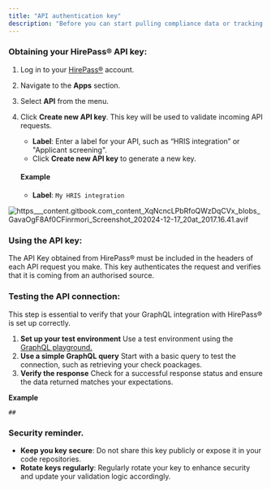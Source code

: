 ```yaml
---
title: "API authentication key"
description: "Before you can start pulling compliance data or tracking statuses, you’ll need to authenticate your requests. Don’t worry, it’s a simple process."
---
```


### Obtaining your HirePass® API key:

1. Log in to your [HirePass®](https://workspace.hirepass.com) account.
2. Navigate to the **Apps** section.
3. Select **API** from the menu.
4. Click **Create new API key**. This key will be used to validate incoming API requests.
   - **Label**: Enter a label for your API, such as “HRIS integration” or "Applicant screening".
   - Click **Create new API key** to generate a new key.

   #### Example
   - **Label**: `My HRIS integration`

![https___content.gitbook.com_content_XqNcncLPbRfoQWzDqCVx_blobs_GavaOgF8Af0CFinrmori_Screenshot_202024-12-17_20at_2017.16.41.avif](/images/https___content.gitbook.com_content_XqNcncLPbRfoQWzDqCVx_blobs_GavaOgF8Af0CFinrmori_Screenshot_202024-12-17_20at_2017.16.41.avif)

### Using the API key:

The API Key obtained from HirePass® must be included in the headers of each API request you make. This key authenticates the request and verifies that it is coming from an authorised source.

### Testing the API connection:

This step is essential to verify that your GraphQL integration with HirePass® is set up correctly.

1. **Set up your test environment** Use a test environment using the [GraphQL playground.](https://studio.apollographql.com/public/hirepass/variant/current/home)
2. **Use a simple GraphQL query** Start with a basic query to test the connection, such as retrieving your check poackages.
3. **Verify the response** Check for a successful response status and ensure the data returned matches your expectations.

**Example**

```
##
```

### Security reminder.

- **Keep you key secure**: Do not share this key publicly or expose it in your code repositories.
- **Rotate keys regularly**: Regularly rotate your key to enhance security and update your validation logic accordingly.